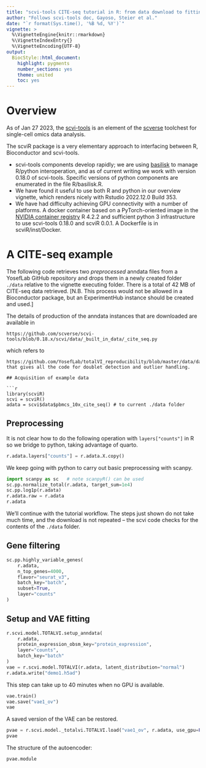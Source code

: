 ```yaml
---
title: "scvi-tools CITE-seq tutorial in R: from data download to fitting a VAE"
author: "Follows scvi-tools doc, Gayoso, Steier et al."
date: "`r format(Sys.time(), '%B %d, %Y')`"
vignette: >
  %\VignetteEngine{knitr::rmarkdown}
  %\VignetteIndexEntry{}
  %\VignetteEncoding{UTF-8}
output:
  BiocStyle::html_document:
    highlight: pygments
    number_sections: yes
    theme: united
    toc: yes
---
```


# Overview

As of Jan 27 2023, the [scvi-tools](https://scvi-tools.org/) is
an element of the [scverse](https://scverse.org/) toolchest for
single-cell omics data analysis.

The scviR package is a very elementary approach to interfacing
between R, Bioconductor and scvi-tools.  

- scvi-tools components develop rapidly; we are
using [basilisk](https://bioconductor.org/packages/basilisk)
to manage R/python interoperation, and as of current
writing we work with version 0.18.0 of scvi-tools.  Specific
versions of python components are enumerated in the file R/basilisk.R.
- We have found it useful to use both R and python in our
overview vignette, which renders nicely with Rstudio 2022.12.0 Build 353.
- We have had difficulty achieving GPU connectivity
with a number of platforms.  A docker container based on a PyTorch-oriented image in
the [NVIDIA container registry](nvcr.io/nvidia/pytorch:22.12-py3)
R 4.2.2 and sufficient python 3 infrastructure to use scvi-tools 0.18.0
and scviR 0.0.1.  A Dockerfile is in scviR/inst/Docker.


# A CITE-seq example

The following code retrieves two _preprocessed_ anndata files
from a YosefLab GitHub repository and drops them in a newly created
folder `./data` relative to the vignette executing
folder.  There is a total of 42 MB of CITE-seq
data retrieved.  [N.B. This process would not be
allowed in a Bioconductor package, but an ExperimentHub
instance should be created and used.]

The details of production of the anndata instances that are downloaded
are available in
```
https://github.com/scverse/scvi-tools/blob/0.18.x/scvi/data/_built_in_data/_cite_seq.py
```
which refers to
```
https://github.com/YosefLab/totalVI_reproducibility/blob/master/data/data_filtering_scripts/pbmc_10k/pbmc_10k.py```
that gives all the code for doublet detection and outlier handling.

## Acquisition of example data

```r
library(scviR)
scvi = scviR()
adata = scvi$data$pbmcs_10x_cite_seq() # to current ./data folder
```

## Preprocessing 

It is not clear how to do the following operation
with `layers["counts"]` in R so we bridge to
python, taking advantage of quarto.
```python
r.adata.layers["counts"] = r.adata.X.copy()
```
We keep going with python to carry out basic
preprocessing with scanpy.
```python
import scanpy as sc   # note scanpyR() can be used
sc.pp.normalize_total(r.adata, target_sum=1e4)
sc.pp.log1p(r.adata)
r.adata.raw = r.adata
r.adata
```

We'll continue with the tutorial workflow.  The
steps just shown do not take much time, and the download
is not repeated -- the scvi code checks for the contents
of the `./data` folder.

## Gene filtering

```python
sc.pp.highly_variable_genes(
    r.adata, 
    n_top_genes=4000, 
    flavor="seurat_v3",
    batch_key="batch", 
    subset=True,
    layer="counts"
)
```

## Setup and VAE fitting


```python
r.scvi.model.TOTALVI.setup_anndata(
    r.adata, 
    protein_expression_obsm_key="protein_expression",
    layer="counts", 
    batch_key="batch"
)
vae = r.scvi.model.TOTALVI(r.adata, latent_distribution="normal")
r.adata.write("demo1.h5ad")
```

This step can take up to 40 minutes when no GPU is available.

```python
vae.train()
vae.save("vae1_ov")
vae
```

A saved version of the VAE can be restored.
```python
pvae = r.scvi.model._totalvi.TOTALVI.load("vae1_ov", r.adata, use_gpu=False)
pvae
```
The structure of the autoencoder:

```python
pvae.module
```
